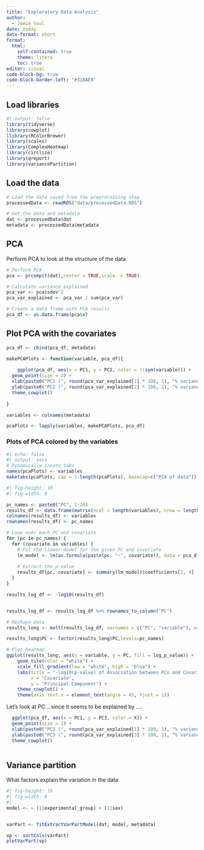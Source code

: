 ```yaml
---
title: "Exploratory Data Analysis"
author:
  - Jamie Soul
date: today
date-format: short
format:
  html:
    self-contained: true
    theme: litera
    toc: true
editor: visual
code-block-bg: true
code-block-border-left: "#31BAE9"
---
```


## Load libraries

```r
#| output: false
library(tidyverse)
library(cowplot)
llibrary(RColorBrewer)
library(scales)
library(ComplexHeatmap)
library(circlize)
library(qreport)
library(variancePartition)
```

## Load the data

```r

# Load the data saved from the preprocessing step
processedData <- readRDS("data/processedData.RDS")

# Get the data and metadata
dat <- processedData$dat
metadata <- processedData$metadata

```

## PCA

Perform PCA to look at the structure of the data

```r
# Perform PCA
pca <- prcomp(t(dat),center = TRUE,scale. = TRUE)

# Calculate variance explained
pca_var <- pca$sdev^2
pca_var_explained <- pca_var / sum(pca_var)

# Create a data frame with PCA results
pca_df <- as.data.frame(pca$x)

```

## Plot PCA with the covariates

```r

pca_df <- cbind(pca_df, metadata)

makePCAPlots <- function(variable, pca_df){
  
    ggplot(pca_df, aes(x = PC1, y = PC2, color = !!sym(variable))) +
  geom_point(size = 3) +
  xlab(paste0("PC1 (", round(pca_var_explained[1] * 100, 1), "% variance)")) +
  ylab(paste0("PC2 (", round(pca_var_explained[2] * 100, 1), "% variance)")) +
  theme_cowplot()
  
}

variables <- colnames(metadata)

pcaPlots <- lapply(variables, makePCAPlots, pca_df)

```

### Plots of PCA colored by the variables

```r
#| echo: false
#| output: asis
# Dynamically create tabs
names(pcaPlots) <- variables
maketabs(pcaPlots, cap = 1:length(pcaPlots), basecap=c("PCA of data"))
```

```r
#| fig-height: 10
#| fig-width: 8

pc_names <- paste0("PC", 1:20)
results_df <- data.frame(matrix(ncol = length(variables), nrow = length(pc_names)))
colnames(results_df) <- variables
rownames(results_df) <- pc_names

# Loop over each PC and covariate
for (pc in pc_names) {
  for (covariate in variables) {
    # Fit the linear model for the given PC and covariate
    lm_model <- lm(as.formula(paste(pc, "~", covariate)), data = pca_df)
    
    # Extract the p-value
    results_df[pc, covariate] <- summary(lm_model)$coefficients[2, 4]
  }
}

results_log_df <- -log10(results_df)


results_log_df <- results_log_df %>% rownames_to_column("PC")

# Reshape data
results_long <- melt(results_log_df, varnames = c("PC", "variable"), value.name = "log_p_value")

results_long$PC <- factor(results_long$PC,levels=pc_names)

# Plot heatmap
ggplot(results_long, aes(x = variable, y = PC, fill = log_p_value)) +
    geom_tile(color = "white") +
    scale_fill_gradient(low = "white", high = "blue") +
    labs(title = "-log10(p-value) of Association between PCs and Covariates", 
         x = "Covariate", 
         y = "Principal Component") +
    theme_cowplot() +
    theme(axis.text.x = element_text(angle = 45, hjust = 1))
```

Let's look at PC... since it seems to be explained by ....

```r

  ggplot(pca_df, aes(x = PC1, y = PC3, color = X)) +
  geom_point(size = 3) +
  xlab(paste0("PC1 (", round(pca_var_explained[1] * 100, 1), "% variance)")) +
  ylab(paste0("PC3 (", round(pca_var_explained[3] * 100, 1), "% variance)")) +
  theme_cowplot()
 
```

## Variance partition

What factors explain the variation in the data

```r
#| fig-height: 10
#| fig-width: 8
#| 
model <- ~ (1|experimental_group) + (1|sex)


varPart <- fitExtractVarPartModel(dat, model, metadata)

vp <- sortCols(varPart)
plotVarPart(vp)
```
